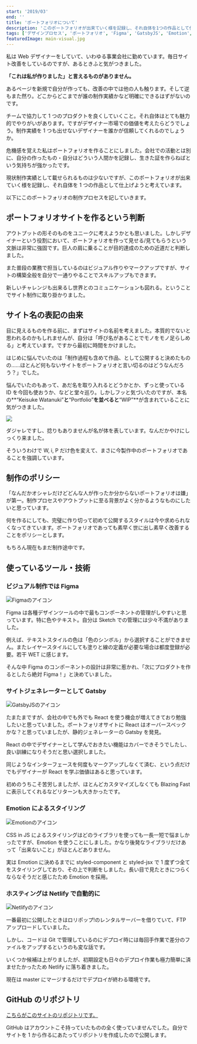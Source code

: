```yaml
---
start: '2019/03'
end: ''
title: 'ポートフォリオについて'
description: 'このポートフォリオが出来ていく様を記録し、それ自体を1つの作品として仕上げようと考えています。「なんだかオシャレだけどどんな人が作ったか分からないポートフォリオは嫌」が第一。制作プロセスやアウトプットに至る背景がよく分かるようなものにしたいと思っています。'
tags: ['デザインプロセス', 'ポートフォリオ', 'Figma', 'GatsbyJS', 'Emotion', 'Netlify']
featuredImage: main-visual.jpg
---
```


私は Web デザイナーをしていて、いわゆる事業会社に勤めています。毎日サイト改善をしているのですが、あるときふと気がつきました。

**「これは私が作りました」と言えるものがありません。**

あるページを新規で自分が作っても、改善の中では他の人も触ります。そして逆もまた然り。どこからどこまでが誰の制作実績かなど明確にできるはずがないのです。

チームで協力して 1 つのプロダクトを良くしていくこと。それ自体はとても魅力的でやりがいがあります。ですがデザイナー市場での価値を考えたらどうでしょう。制作実績を 1 つも出せないデザイナーを誰かが信頼してくれるのでしょうか。

危機感を覚えた私はポートフォリオを作ることにしました。会社での活動とは別に、自分の作ったもの・自分はどういう人間かを記録し、生きた証を作らねばという気持ちが強かったです。

現状制作実績として載せられるものは少ないですが、このポートフォリオが出来ていく様を記録し、それ自体を 1 つの作品として仕上げようと考えています。

以下にこのポートフォリオの制作プロセスを記していきます。

## ポートフォリオサイトを作るという判断

アウトプットの形そのものをユニークに考えようかとも思いました。しかしデザイナーという役割において、ポートフォリオを作って見せる/見てもらうという文脈は非常に強固です。巨人の肩に乗ることが目的達成のための近道だと判断しました。

また普段の業務で担当しているのはビジュアル作りやマークアップですが、サイトの構築全般を自分で一通りやることでスキルアップもできます。

新しいチャレンジも出来るし世界とのコミュニケーションも図れる。ということでサイト制作に取り掛かりました。

## サイト名の表記の由来

目に見えるものを作る前に、まずはサイトの名前を考えました。本質的でないと思われるのかもしれませんが、自分は「呼び名があることでモノをモノ足らしめる」と考えています。ですから最初に時間をかけました。

はじめに悩んでいたのは「制作過程も含めて作品、として公開すると決めたものの……ほとんど何もないサイトをポートフォリオと言い切るのはどうなんだろう？」でした。

悩んでいたのもあって、あだ名を取り入れるとどうかとか、ずっと使っている ID を今回も使おうか、などと堂々巡り。しかしフッと気づいたのですが、本名の**“Keisuke Watanuki”**と**“Portfolio”**を並べると**“WIP”**が含まれていることに気がつきました。

![](./site-name.png)

ダジャレですし、捻りもありませんが名が体を表しています。なんだかやけにしっくり来ました。

そういうわけで W, i, P だけ色を変えて、まさに今製作中のポートフォリオであることを強調しています。

## 制作のポリシー

「なんだかオシャレだけどどんな人が作ったか分からないポートフォリオは嫌」が第一。制作プロセスやアウトプットに至る背景がよく分かるようなものにしたいと思っています。

何を作るにしても、完璧に作り切って初めて公開するスタイルは今や求められなくなってきています。ポートフォリオであっても素早く世に出し素早く改善することをポリシーとします。

もちろん現在もまだ制作途中です。

## 使っているツール・技術

### ビジュアル制作では Figma

![Figmaのアイコン](./figma.png)

Figma は各種デザインツールの中で最もコンポーネントの管理がしやすいと思っています。特に色やテキスト。自分は Sketch での管理には少々不満がありました。

例えば、テキストスタイルの色は「色のシンボル」から選択することができません。またレイヤースタイルにしても塗りと線の定義が必要な場合は都度登録が必要。若干 WET に感じます。

そんな中 Figma のコンポーネントの設計は非常に惹かれ、「次にプロダクトを作るとしたら絶対 Figma！」と決めていました。

### サイトジェネレーターとして Gatsby

![GatsbyJSのアイコン](./gatsby.png)

たまたまですが、会社の中でも外でも React を使う機会が増えてきており勉強したいと思っていました。ポートフォリオサイトに React はオーバースペックかな？と思っていましたが、静的ジェネレーターの Gatsby を発見。

React の中でデザイナーとして学んでおきたい機能はカバーできそうでしたし、良い訓練になりそうだと思い選択しました。

同じようなインターフェースを何度もマークアップしなくて済む、という点だけでもデザイナーが React を学ぶ価値はあると思っています。

初めのうちこそ苦労しましたが、ほとんどカスタマイズしなくても Blazing Fast に表示してくれるなどリターンも大きかったです。

### Emotion によるスタイリング

![Emotionのアイコン](./emotion.png)

CSS in JS によるスタイリングはどのライブラリを使っても一長一短で悩ましかったですが、Emotion を使うことにしました。かなり後発なライブラリだけあって「出来ないこと」がほとんどありません。

実は Emotion に決めるまでに styled-component と styled-jsx で 1 度ずつ全てをスタイリングしており、その上で判断をしました。長い目で見たときにつらくならなそうだと感じたため Emotion を採用。

### ホスティングは Netlify で自動的に

![Netlifyのアイコン](./netlify.png)

一番最初に公開したときはロリポップ!のレンタルサーバーを借りていて、FTP アップロードしていました。

しかし、コードは Git で管理しているのにデプロイ時には毎回手作業で差分のファイルをアップするというのも変な話です。

いくつか候補は上がりましたが、初期設定も日々のデプロイ作業も極力簡単に済ませたかったため Netlify に落ち着きました。

現在は master にマージするだけでデプロイが終わる環境です。

## GitHub のリポジトリ

[こちらがこのサイトのリポジトリです。](https://github.com/xrxoxcxox/playground)

GitHub はアカウントこそ持っていたものの全く使っていませんでした。自分でサイトを 1 から作るにあたってリポジトリを作成したので公開します。
